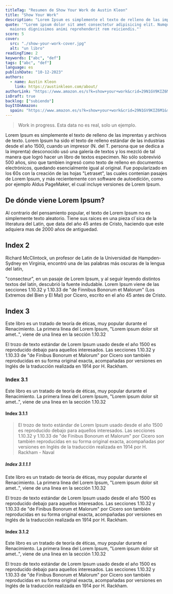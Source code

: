 ```yaml
---
titleTag: "Resumen de Show Your Work de Austin Kleon"
title: "Show Your Work"
description: "Lorem Ipsum es simplemente el texto de relleno de las imprentas y archiv"
quote: '"Lorem ipsum dolor sit amet consectetur adipisicing elit. Numquam
  maiores dignissimos animi reprehenderit rem reiciendis."'
score: 5
cover:
  src: "./show-your-work-cover.jpg"
  alt: "un libro"
readingTime: 2
keywords: ["abc", "def"]
tags: ["abc", "def"]
language: es
publishDate: "10-12-2023"
authors:
  - name: Austin Kleon
    link: https://austinkleon.com/about/
authorLink: "https://www.amazon.es/s?k=show+your+work&crid=29N1GV9KIZ6M1&sprefix=%2Caps%2C203&ref=nb_sb_ss_recent_3_0_recent"
isDraft: true
backlog: ["subiendo"]
buyItOnAmazon:
  spain: "https://www.amazon.es/s?k=show+your+work&crid=29N1GV9KIZ6M1&sprefix=%2Caps%2C203&ref=nb_sb_ss_recent_3_0_recent"
---
```


> Work in progress. Esta data no es real, solo un ejemplo.

Lorem Ipsum es simplemente el texto de relleno de las imprentas y archivos de texto. Lorem Ipsum ha sido el texto de relleno estándar de las industrias desde el año 1500, cuando un impresor (N. del T. persona que se dedica a la imprenta) desconocido usó una galería de textos y los mezcló de tal manera que logró hacer un libro de textos especimen. No sólo sobrevivió 500 años, sino que tambien ingresó como texto de relleno en documentos electrónicos, quedando esencialmente igual al original. Fue popularizado en los 60s con la creación de las hojas "Letraset", las cuales contenian pasajes de Lorem Ipsum, y más recientemente con software de autoedición, como por ejemplo Aldus PageMaker, el cual incluye versiones de Lorem Ipsum.

## De dónde viene Lorem Ipsum?

Al contrario del pensamiento popular, el texto de Lorem Ipsum no es simplemente texto aleatorio. Tiene sus raices en una pieza cl´sica de la literatura del Latin, que data del año 45 antes de Cristo, haciendo que este adquiera mas de 2000 años de antiguedad.

## Index 2

Richard McClintock, un profesor de Latin de la Universidad de Hampden-Sydney en Virginia, encontró una de las palabras más oscuras de la lengua del latín,

"consecteur", en un pasaje de Lorem Ipsum, y al seguir leyendo distintos textos del latín, descubrió la fuente indudable. Lorem Ipsum viene de las secciones 1.10.32 y 1.10.33 de "de Finnibus Bonorum et Malorum" (Los Extremos del Bien y El Mal) por Cicero, escrito en el año 45 antes de Cristo.

## Index 3

Este libro es un tratado de teoría de éticas, muy popular durante el Renacimiento. La primera linea del Lorem Ipsum, "Lorem ipsum dolor sit amet..", viene de una linea en la sección 1.10.32

El trozo de texto estándar de Lorem Ipsum usado desde el año 1500 es reproducido debajo para aquellos interesados. Las secciones 1.10.32 y 1.10.33 de "de Finibus Bonorum et Malorum" por Cicero son también reproducidas en su forma original exacta, acompañadas por versiones en Inglés de la traducción realizada en 1914 por H. Rackham.

### Index 3.1

Este libro es un tratado de teoría de éticas, muy popular durante el Renacimiento. La primera linea del Lorem Ipsum, "Lorem ipsum dolor sit amet..", viene de una linea en la sección 1.10.32

#### Index 3.1.1

> El trozo de texto estándar de Lorem Ipsum usado desde el año 1500 es reproducido debajo para aquellos interesados. Las secciones 1.10.32 y 1.10.33 de "de Finibus Bonorum et Malorum" por Cicero son también reproducidas en su forma original exacta, acompañadas por versiones en Inglés de la traducción realizada en 1914 por H. Rackham - Naval

##### Index 3.1.1.1

Este libro es un tratado de teoría de éticas, muy popular durante el Renacimiento. La primera linea del Lorem Ipsum, "Lorem ipsum dolor sit amet..", viene de una linea en la sección 1.10.32

El trozo de texto estándar de Lorem Ipsum usado desde el año 1500 es reproducido debajo para aquellos interesados. Las secciones 1.10.32 y 1.10.33 de "de Finibus Bonorum et Malorum" por Cicero son también reproducidas en su forma original exacta, acompañadas por versiones en Inglés de la traducción realizada en 1914 por H. Rackham.

#### Index 3.1.2

Este libro es un tratado de teoría de éticas, muy popular durante el Renacimiento. La primera linea del Lorem Ipsum, "Lorem ipsum dolor sit amet..", viene de una linea en la sección 1.10.32

El trozo de texto estándar de Lorem Ipsum usado desde el año 1500 es reproducido debajo para aquellos interesados. Las secciones 1.10.32 y 1.10.33 de "de Finibus Bonorum et Malorum" por Cicero son también reproducidas en su forma original exacta, acompañadas por versiones en Inglés de la traducción realizada en 1914 por H. Rackham.
